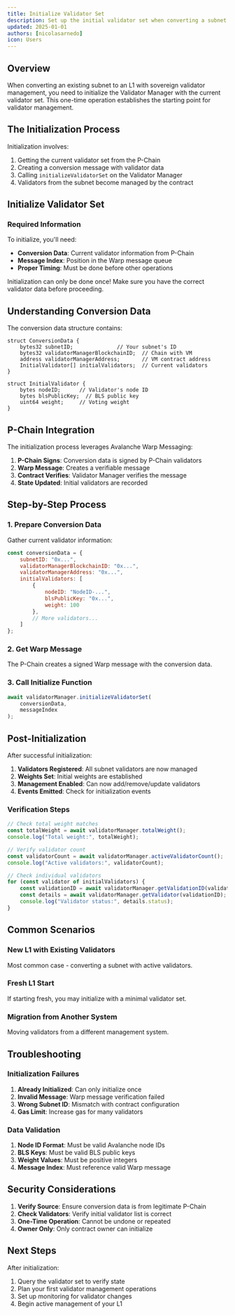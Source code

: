 ```yaml
---
title: Initialize Validator Set
description: Set up the initial validator set when converting a subnet to an L1
updated: 2025-01-01
authors: [nicolasarnedo]
icon: Users
---
```



## Overview

When converting an existing subnet to an L1 with sovereign validator management, you need to initialize the Validator Manager with the current validator set. This one-time operation establishes the starting point for validator management.

## The Initialization Process

Initialization involves:
1. Getting the current validator set from the P-Chain
2. Creating a conversion message with validator data
3. Calling `initializeValidatorSet` on the Validator Manager
4. Validators from the subnet become managed by the contract

## Initialize Validator Set

<ConnectButton />

<L1ValidatorManager activeTab="initializeValidatorSet" />

### Required Information

To initialize, you'll need:
- **Conversion Data**: Current validator information from P-Chain
- **Message Index**: Position in the Warp message queue
- **Proper Timing**: Must be done before other operations

<Callout type="warning">
Initialization can only be done once! Make sure you have the correct validator data before proceeding.
</Callout>

## Understanding Conversion Data

The conversion data structure contains:

```solidity
struct ConversionData {
    bytes32 subnetID;              // Your subnet's ID
    bytes32 validatorManagerBlockchainID;  // Chain with VM
    address validatorManagerAddress;       // VM contract address
    InitialValidator[] initialValidators;  // Current validators
}

struct InitialValidator {
    bytes nodeID;      // Validator's node ID
    bytes blsPublicKey;  // BLS public key
    uint64 weight;     // Voting weight
}
```

## P-Chain Integration

The initialization process leverages Avalanche Warp Messaging:

1. **P-Chain Signs**: Conversion data is signed by P-Chain validators
2. **Warp Message**: Creates a verifiable message
3. **Contract Verifies**: Validator Manager verifies the message
4. **State Updated**: Initial validators are recorded

## Step-by-Step Process

### 1. Prepare Conversion Data

Gather current validator information:
```javascript
const conversionData = {
    subnetID: "0x...",
    validatorManagerBlockchainID: "0x...",
    validatorManagerAddress: "0x...",
    initialValidators: [
        {
            nodeID: "NodeID-...",
            blsPublicKey: "0x...",
            weight: 100
        },
        // More validators...
    ]
};
```

### 2. Get Warp Message

The P-Chain creates a signed Warp message with the conversion data.

### 3. Call Initialize Function

```javascript
await validatorManager.initializeValidatorSet(
    conversionData,
    messageIndex
);
```

## Post-Initialization

After successful initialization:

1. **Validators Registered**: All subnet validators are now managed
2. **Weights Set**: Initial weights are established
3. **Management Enabled**: Can now add/remove/update validators
4. **Events Emitted**: Check for initialization events

### Verification Steps

```javascript
// Check total weight matches
const totalWeight = await validatorManager.totalWeight();
console.log("Total weight:", totalWeight);

// Verify validator count
const validatorCount = await validatorManager.activeValidatorCount();
console.log("Active validators:", validatorCount);

// Check individual validators
for (const validator of initialValidators) {
    const validationID = await validatorManager.getValidationID(validator.nodeID);
    const details = await validatorManager.getValidator(validationID);
    console.log("Validator status:", details.status);
}
```

## Common Scenarios

### New L1 with Existing Validators
Most common case - converting a subnet with active validators.

### Fresh L1 Start
If starting fresh, you may initialize with a minimal validator set.

### Migration from Another System
Moving validators from a different management system.

## Troubleshooting

### Initialization Failures

1. **Already Initialized**: Can only initialize once
2. **Invalid Message**: Warp message verification failed
3. **Wrong Subnet ID**: Mismatch with contract configuration
4. **Gas Limit**: Increase gas for many validators

### Data Validation

1. **Node ID Format**: Must be valid Avalanche node IDs
2. **BLS Keys**: Must be valid BLS public keys
3. **Weight Values**: Must be positive integers
4. **Message Index**: Must reference valid Warp message

## Security Considerations

1. **Verify Source**: Ensure conversion data is from legitimate P-Chain
2. **Check Validators**: Verify initial validator list is correct
3. **One-Time Operation**: Cannot be undone or repeated
4. **Owner Only**: Only contract owner can initialize

## Next Steps

After initialization:
1. Query the validator set to verify state
2. Plan your first validator management operations
3. Set up monitoring for validator changes
4. Begin active management of your L1